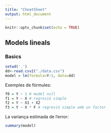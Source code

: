 ```yaml
---
title: "CheatSheet"
output: html_document
---
```


```r
knitr::opts_chunk$set(echo = TRUE)
```

## Models lineals

### Basics

```r
setwd('.')
dd<-read.csv2("./data.csv")
model = lm(formula=Y~1, data=dd)
```
Exemples de fórmules:

```r
f0 = Y ~ 1 # model null
f1 = Y ~ X # regresió simple
f2 = Y ~ X1 + X2 
f3 = Y ~ X * F # regresió simple amb un factor
```

La variança estimada de l'error:
```r
summary(model)
```
